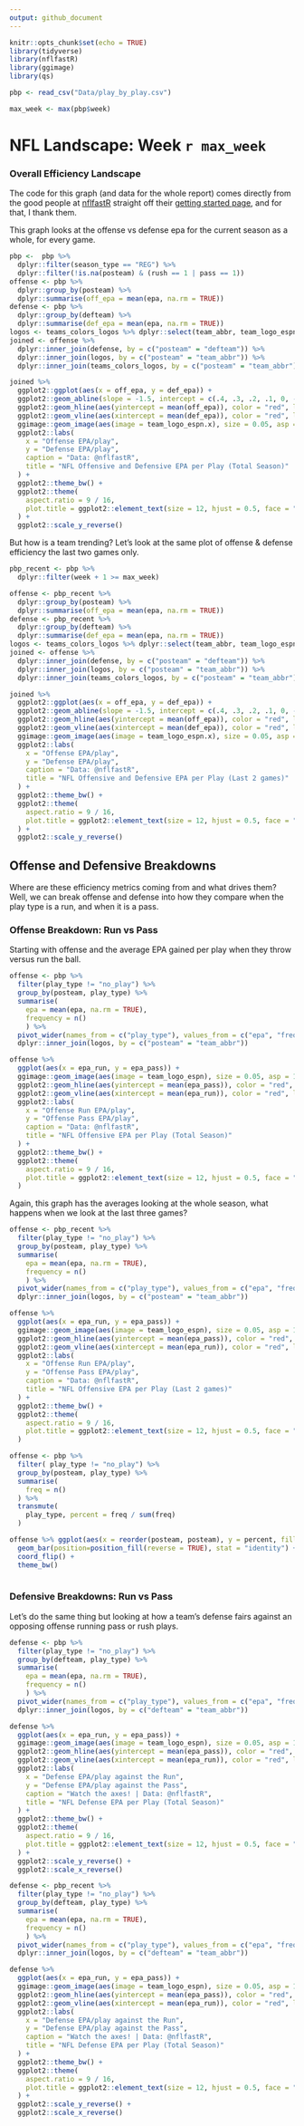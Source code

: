 ```yaml
---
output: github_document 
---
```


```r
knitr::opts_chunk$set(echo = TRUE)
library(tidyverse)
library(nflfastR)
library(ggimage)
library(qs)
```



```r
pbp <- read_csv("Data/play_by_play.csv")

max_week <- max(pbp$week)
```

# NFL Landscape: Week `r max_week`

### Overall Efficiency Landscape
The code for this graph (and data for the whole report) comes directly from the good people at [nflfastR](https://www.nflfastr.com/index.html) straight off their [getting started page](https://www.nflfastr.com/articles/nflfastR.html#example-5-plot-offensive-and-defensive-epa-per-play-for-a-given-season), and for that, I thank them.  

This graph looks at the offense vs defense epa for the current season as a whole, for every game. 
```r
pbp <-  pbp %>%
  dplyr::filter(season_type == "REG") %>%
  dplyr::filter(!is.na(posteam) & (rush == 1 | pass == 1))
offense <- pbp %>%
  dplyr::group_by(posteam) %>%
  dplyr::summarise(off_epa = mean(epa, na.rm = TRUE))
defense <- pbp %>%
  dplyr::group_by(defteam) %>%
  dplyr::summarise(def_epa = mean(epa, na.rm = TRUE))
logos <- teams_colors_logos %>% dplyr::select(team_abbr, team_logo_espn)
joined <- offense %>%
  dplyr::inner_join(defense, by = c("posteam" = "defteam")) %>%
  dplyr::inner_join(logos, by = c("posteam" = "team_abbr")) %>%
  dplyr::inner_join(teams_colors_logos, by = c("posteam" = "team_abbr"))

joined %>%
  ggplot2::ggplot(aes(x = off_epa, y = def_epa)) +
  ggplot2::geom_abline(slope = -1.5, intercept = c(.4, .3, .2, .1, 0, -.1, -.2, -.3), alpha = .2) +
  ggplot2::geom_hline(aes(yintercept = mean(off_epa)), color = "red", linetype = "dashed") +
  ggplot2::geom_vline(aes(xintercept = mean(def_epa)), color = "red", linetype = "dashed") +
  ggimage::geom_image(aes(image = team_logo_espn.x), size = 0.05, asp = 16 / 9) +
  ggplot2::labs(
    x = "Offense EPA/play",
    y = "Defense EPA/play",
    caption = "Data: @nflfastR",
    title = "NFL Offensive and Defensive EPA per Play (Total Season)"
  ) +
  ggplot2::theme_bw() +
  ggplot2::theme(
    aspect.ratio = 9 / 16,
    plot.title = ggplot2::element_text(size = 12, hjust = 0.5, face = "bold")
  ) +
  ggplot2::scale_y_reverse()
```

But how is a team trending? Let's look at the same plot of offense & defense efficiency the last two games only. 

```r
pbp_recent <- pbp %>% 
  dplyr::filter(week + 1 >= max_week)

offense <- pbp_recent %>%
  dplyr::group_by(posteam) %>%
  dplyr::summarise(off_epa = mean(epa, na.rm = TRUE))
defense <- pbp_recent %>%
  dplyr::group_by(defteam) %>%
  dplyr::summarise(def_epa = mean(epa, na.rm = TRUE))
logos <- teams_colors_logos %>% dplyr::select(team_abbr, team_logo_espn)
joined <- offense %>%
  dplyr::inner_join(defense, by = c("posteam" = "defteam")) %>%
  dplyr::inner_join(logos, by = c("posteam" = "team_abbr")) %>%
  dplyr::inner_join(teams_colors_logos, by = c("posteam" = "team_abbr"))

joined %>%
  ggplot2::ggplot(aes(x = off_epa, y = def_epa)) +
  ggplot2::geom_abline(slope = -1.5, intercept = c(.4, .3, .2, .1, 0, -.1, -.2, -.3), alpha = .2) +
  ggplot2::geom_hline(aes(yintercept = mean(off_epa)), color = "red", linetype = "dashed") +
  ggplot2::geom_vline(aes(xintercept = mean(def_epa)), color = "red", linetype = "dashed") +
  ggimage::geom_image(aes(image = team_logo_espn.x), size = 0.05, asp = 16 / 9) +
  ggplot2::labs(
    x = "Offense EPA/play",
    y = "Defense EPA/play",
    caption = "Data: @nflfastR",
    title = "NFL Offensive and Defensive EPA per Play (Last 2 games)"
  ) +
  ggplot2::theme_bw() +
  ggplot2::theme(
    aspect.ratio = 9 / 16,
    plot.title = ggplot2::element_text(size = 12, hjust = 0.5, face = "bold")
  ) +
  ggplot2::scale_y_reverse()
```

## Offense and Defensive Breakdowns 

Where are these efficiency metrics coming from and what drives them? Well, we can break offense and defense into how they compare when the play type is a run, and when it is a pass. 

### Offense Breakdown: Run vs Pass
Starting with offense and the average EPA gained per play when they throw versus run the ball. 

```r

offense <- pbp %>% 
  filter(play_type != "no_play") %>%
  group_by(posteam, play_type) %>%
  summarise(
    epa = mean(epa, na.rm = TRUE),
    frequency = n()
    ) %>%
  pivot_wider(names_from = c("play_type"), values_from = c("epa", "frequency")) %>% 
  dplyr::inner_join(logos, by = c("posteam" = "team_abbr"))

offense %>% 
  ggplot(aes(x = epa_run, y = epa_pass)) +
  ggimage::geom_image(aes(image = team_logo_espn), size = 0.05, asp = 16 / 9) +
  ggplot2::geom_hline(aes(yintercept = mean(epa_pass)), color = "red", linetype = "dashed") +
  ggplot2::geom_vline(aes(xintercept = mean(epa_run)), color = "red", linetype = "dashed") + 
  ggplot2::labs(
    x = "Offense Run EPA/play",
    y = "Offense Pass EPA/play",
    caption = "Data: @nflfastR",
    title = "NFL Offensive EPA per Play (Total Season)"
  ) +
  ggplot2::theme_bw() +
  ggplot2::theme(
    aspect.ratio = 9 / 16,
    plot.title = ggplot2::element_text(size = 12, hjust = 0.5, face = "bold")
  ) 
```

Again, this graph has the averages looking at the whole season, what happens when we look at the last three games? 

```r
offense <- pbp_recent %>% 
  filter(play_type != "no_play") %>%
  group_by(posteam, play_type) %>%
  summarise(
    epa = mean(epa, na.rm = TRUE),
    frequency = n()
    ) %>%
  pivot_wider(names_from = c("play_type"), values_from = c("epa", "frequency")) %>% 
  dplyr::inner_join(logos, by = c("posteam" = "team_abbr"))

offense %>% 
  ggplot(aes(x = epa_run, y = epa_pass)) +
  ggimage::geom_image(aes(image = team_logo_espn), size = 0.05, asp = 16 / 9) +
  ggplot2::geom_hline(aes(yintercept = mean(epa_pass)), color = "red", linetype = "dashed") +
  ggplot2::geom_vline(aes(xintercept = mean(epa_run)), color = "red", linetype = "dashed") + 
  ggplot2::labs(
    x = "Offense Run EPA/play",
    y = "Offense Pass EPA/play",
    caption = "Data: @nflfastR",
    title = "NFL Offensive EPA per Play (Last 2 games)"
  ) +
  ggplot2::theme_bw() +
  ggplot2::theme(
    aspect.ratio = 9 / 16,
    plot.title = ggplot2::element_text(size = 12, hjust = 0.5, face = "bold")
  ) 
```

```r
offense <- pbp %>% 
  filter( play_type != "no_play") %>%
  group_by(posteam, play_type) %>%
  summarise(
    freq = n()
  ) %>% 
  transmute(
    play_type, percent = freq / sum(freq)
  ) 

offense %>% ggplot(aes(x = reorder(posteam, posteam), y = percent, fill=play_type)) + 
  geom_bar(position=position_fill(reverse = TRUE), stat = "identity") + 
  coord_flip() +
  theme_bw()
  
```


### Defensive Breakdowns: Run vs Pass
Let's do the same thing but looking at how a team's defense fairs against an opposing offense running pass or rush plays. 

```r
defense <- pbp %>% 
  filter(play_type != "no_play") %>%
  group_by(defteam, play_type) %>%
  summarise(
    epa = mean(epa, na.rm = TRUE),
    frequency = n()
    ) %>%
  pivot_wider(names_from = c("play_type"), values_from = c("epa", "frequency")) %>% 
  dplyr::inner_join(logos, by = c("defteam" = "team_abbr"))

defense %>% 
  ggplot(aes(x = epa_run, y = epa_pass)) +
  ggimage::geom_image(aes(image = team_logo_espn), size = 0.05, asp = 16 / 9) +
  ggplot2::geom_hline(aes(yintercept = mean(epa_pass)), color = "red", linetype = "dashed") +
  ggplot2::geom_vline(aes(xintercept = mean(epa_run)), color = "red", linetype = "dashed") + 
  ggplot2::labs(
    x = "Defense EPA/play against the Run",
    y = "Defense EPA/play against the Pass",
    caption = "Watch the axes! | Data: @nflfastR",
    title = "NFL Defense EPA per Play (Total Season)"
  ) +
  ggplot2::theme_bw() +
  ggplot2::theme(
    aspect.ratio = 9 / 16,
    plot.title = ggplot2::element_text(size = 12, hjust = 0.5, face = "bold")
  ) + 
  ggplot2::scale_y_reverse() +
  ggplot2::scale_x_reverse()
```

```r
defense <- pbp_recent %>% 
  filter(play_type != "no_play") %>%
  group_by(defteam, play_type) %>%
  summarise(
    epa = mean(epa, na.rm = TRUE),
    frequency = n()
    ) %>%
  pivot_wider(names_from = c("play_type"), values_from = c("epa", "frequency")) %>% 
  dplyr::inner_join(logos, by = c("defteam" = "team_abbr"))

defense %>% 
  ggplot(aes(x = epa_run, y = epa_pass)) +
  ggimage::geom_image(aes(image = team_logo_espn), size = 0.05, asp = 16 / 9) +
  ggplot2::geom_hline(aes(yintercept = mean(epa_pass)), color = "red", linetype = "dashed") +
  ggplot2::geom_vline(aes(xintercept = mean(epa_run)), color = "red", linetype = "dashed") + 
  ggplot2::labs(
    x = "Defense EPA/play against the Run",
    y = "Defense EPA/play against the Pass",
    caption = "Watch the axes! | Data: @nflfastR",
    title = "NFL Defense EPA per Play (Total Season)"
  ) +
  ggplot2::theme_bw() +
  ggplot2::theme(
    aspect.ratio = 9 / 16,
    plot.title = ggplot2::element_text(size = 12, hjust = 0.5, face = "bold")
  ) + 
  ggplot2::scale_y_reverse() +
  ggplot2::scale_x_reverse()
```

